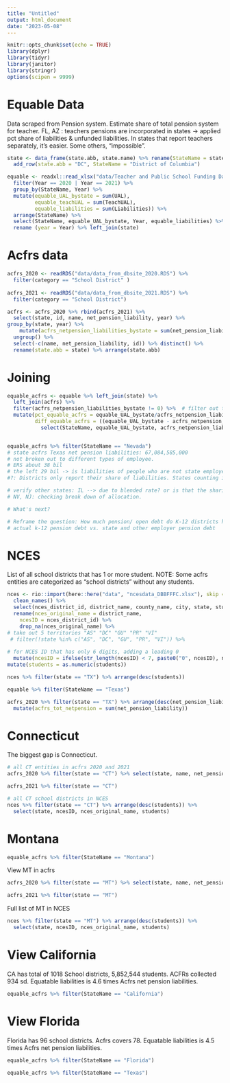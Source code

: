 ```yaml
---
title: "Untitled"
output: html_document
date: "2023-05-08"
---
```


```r
knitr::opts_chunk$set(echo = TRUE)
library(dplyr)
library(tidyr)
library(janitor)
library(stringr)
options(scipen = 9999)
```

# Equable Data

Data scraped from Pension system. Estimate share of total pension system for teacher. 
FL, AZ : teachers pensions are incorporated in states -> applied pct share of liabilities & unfunded liabilities. 
In states that report teachers separately, it's easier. Some others, "impossible". 
```r
state <- data_frame(state.abb, state.name) %>% rename(StateName = state.name) %>% 
  add_row(state.abb = "DC", StateName = "District of Columbia")

equable <- readxl::read_xlsx("data/Teacher and Public School Funding Data.xlsx", sheet = "Just Teachers") %>% 
  filter(Year == 2020 | Year == 2021) %>% 
  group_by(StateName, Year) %>% 
  mutate(equable_UAL_bystate = sum(UAL),
         equable_teachUAL = sum(TeachUAL),
         equable_liabilities = sum(Liabilities)) %>% 
  arrange(StateName) %>% 
  select(StateName, equable_UAL_bystate, Year, equable_liabilities) %>%
  rename (year = Year) %>% left_join(state)
```
# Acfrs data
```r
acfrs_2020 <- readRDS("data/data_from_dbsite_2020.RDS") %>% 
  filter(category == "School District" ) 
  
acfrs_2021 <- readRDS("data/data_from_dbsite_2021.RDS") %>% 
  filter(category == "School District") 

acfrs <- acfrs_2020 %>% rbind(acfrs_2021) %>% 
  select(state, id, name, net_pension_liability, year) %>% 
group_by(state, year) %>% 
    mutate(acfrs_netpension_liabilities_bystate = sum(net_pension_liability)) %>%
  ungroup() %>% 
  select(-c(name, net_pension_liability, id)) %>% distinct() %>% 
  rename(state.abb = state) %>% arrange(state.abb)

```


# Joining
```r
equable_acfrs <- equable %>% left_join(state) %>% 
  left_join(acfrs) %>% 
  filter(acfrs_netpension_liabilities_bystate != 0) %>%  # filter out to calculate percentage
  mutate(pct_equable_acfrs = equable_UAL_bystate/acfrs_netpension_liabilities_bystate,
         diff_equable_acfrs = ((equable_UAL_bystate - acfrs_netpension_liabilities_bystate)/1000000000)) %>%  distinct() %>% select(-state.abb) %>% arrange(desc(diff_equable_acfrs)) %>% 
           select(StateName, equable_UAL_bystate, acfrs_netpension_liabilities_bystate,diff_equable_acfrs, pct_equable_acfrs) 


equable_acfrs %>% filter(StateName == "Nevada")
# state acfrs Texas net pension liabilities: 67,084,585,000	
# not broken out to different types of employee. 
# ERS about 38 bil 
# the left 29 bil -> is liabilities of people who are not state employee --> teachers? (Need to check: state agrees to take this responsibilities somewhere?)
#?: Districts only report their share of liabilities. States counting in their share the liabilities burden with districts.

# verify other states: IL --> due to blended rate? or is that the sharing burden bt state and school districts?
# NV, NJ: checking break down of allocation. 

# What's next?

# Reframe the question: How much pension/ open debt do K-12 districts hold? ( vs. How much teachers' net pension liabilities)
# actual k-12 pension debt vs. state and other employer pension debt
```

# NCES

List of all school districts that has 1 or more student. 
NOTE: Some acfrs entities are categorized as "school districts" without any students. 
```r
nces <- rio::import(here::here("data", "ncesdata_DBBFFFC.xlsx"), skip = 14) %>% 
  clean_names() %>% 
  select(nces_district_id, district_name, county_name, city, state, students) %>% 
  rename(nces_original_name = district_name,
    ncesID = nces_district_id) %>% 
    drop_na(nces_original_name) %>% 
# take out 5 territories "AS" "DC" "GU" "PR" "VI"
 # filter(!state %in% c("AS", "DC", "GU", "PR", "VI")) %>% 
  
# for NCES ID that has only 6 digits, adding a leading 0
  mutate(ncesID = ifelse(str_length(ncesID) < 7, paste0("0", ncesID), ncesID)) %>% 
mutate(students = as.numeric(students)) 

nces %>% filter(state == "TX") %>% arrange(desc(students))
```

```r
equable %>% filter(StateName == "Texas")
```
```r
acfrs_2020 %>% filter(state == "TX") %>% arrange(desc(net_pension_liability)) %>% select(state, name, net_pension_liability) %>% 
  mutate(acfrs_tot_netpension = sum(net_pension_liability))
```



# Connecticut

The biggest gap is Connecticut. 

```r
# all CT entities in acfrs 2020 and 2021
acfrs_2020 %>% filter(state == "CT") %>% select(state, name, net_pension_liability) %>% arrange(desc(net_pension_liability))

acfrs_2021 %>% filter(state == "CT")
```

```r
# all CT school districts in NCES
nces %>% filter(state == "CT") %>% arrange(desc(students)) %>% 
  select(state, ncesID, nces_original_name, students)
```
# Montana


```r
equable_acfrs %>% filter(StateName == "Montana")
```
View MT in acfrs
```r
acfrs_2020 %>% filter(state == "MT") %>% select(state, name, net_pension_liability) %>% arrange(desc(net_pension_liability))

acfrs_2021 %>% filter(state == "MT")
```

Full list of MT in NCES

```r
nces %>% filter(state == "MT") %>% arrange(desc(students)) %>% 
  select(state, ncesID, nces_original_name, students)
```

# View California 

CA has total of 1018 School districts, 5,852,544 students. ACFRs collected 934 sd. Equatable liabilities is 4.6 times Acfrs net pension liabilities.

```r
equable_acfrs %>% filter(StateName == "California") 
```


# View Florida 

Florida has 96 school districts. Acfrs covers 78. Equatable liabilities is 4.5 times Acfrs net pension liabilities. 

```r
equable_acfrs %>% filter(StateName == "Florida")
```

```r
equable_acfrs %>% filter(StateName == "Texas")
```




